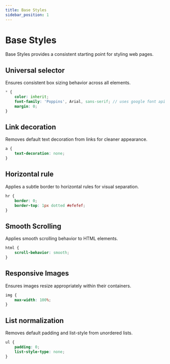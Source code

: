 ```yaml
---
title: Base Styles
sidebar_position: 1
---
```


# Base Styles

Base Styles provides a consistent starting point for styling web pages.

## Universal selector

Ensures consistent box sizing behavior across all elements.

```scss
* {
    color: inherit;
    font-family: 'Poppins', Arial, sans-serif; // uses google font api
    margin: 0;   
}
```

## Link decoration
Removes default text decoration from links for cleaner appearance.

```scss
a {
    text-decoration: none;
}
```

## Horizontal rule
Applies a subtle border to horizontal rules for visual separation.

```scss
hr {
    border: 0;
    border-top: 1px dotted #efefef;
}
```

## Smooth Scrolling
Applies smooth scrolling behavior to HTML elements.

```scss
html {
    scroll-behavior: smooth;
}
```

## Responsive Images
Ensures images resize appropriately within their containers.

```scss
img {
    max-width: 100%;
}
```

## List normalization
Removes default padding and list-style from unordered lists.

```scss
ul {
    padding: 0;
    list-style-type: none;
}
```